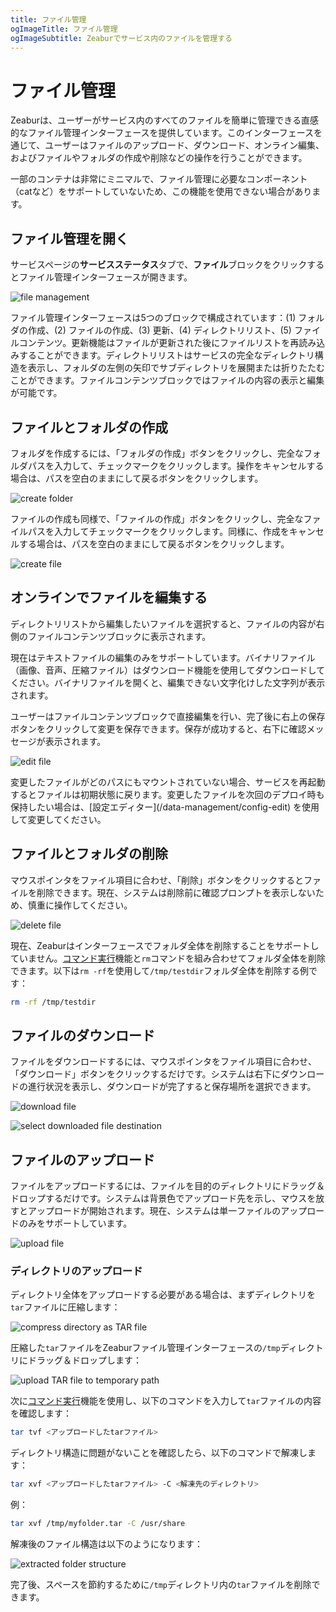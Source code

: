 ```yaml
---
title: ファイル管理
ogImageTitle: ファイル管理
ogImageSubtitle: Zeaburでサービス内のファイルを管理する
---
```



# ファイル管理

Zeaburは、ユーザーがサービス内のすべてのファイルを簡単に管理できる直感的なファイル管理インターフェースを提供しています。このインターフェースを通じて、ユーザーはファイルのアップロード、ダウンロード、オンライン編集、およびファイルやフォルダの作成や削除などの操作を行うことができます。

<Callout type="warning">
  一部のコンテナは非常にミニマルで、ファイル管理に必要なコンポーネント（catなど）をサポートしていないため、この機能を使用できない場合があります。
</Callout>

## ファイル管理を開く

サービスページの**サービスステータス**タブで、**ファイル**ブロックをクリックするとファイル管理インターフェースが開きます。

![file management](/data-management/file-management/file-management.png)

ファイル管理インターフェースは5つのブロックで構成されています：(1) フォルダの作成、(2) ファイルの作成、(3) 更新、(4) ディレクトリリスト、(5) ファイルコンテンツ。更新機能はファイルが更新された後にファイルリストを再読み込みすることができます。ディレクトリリストはサービスの完全なディレクトリ構造を表示し、フォルダの左側の矢印でサブディレクトリを展開または折りたたむことができます。ファイルコンテンツブロックではファイルの内容の表示と編集が可能です。

## ファイルとフォルダの作成

フォルダを作成するには、「フォルダの作成」ボタンをクリックし、完全なフォルダパスを入力して、チェックマークをクリックします。操作をキャンセルする場合は、パスを空白のままにして戻るボタンをクリックします。

![create folder](/data-management/file-management/create-folder.png)

ファイルの作成も同様で、「ファイルの作成」ボタンをクリックし、完全なファイルパスを入力してチェックマークをクリックします。同様に、作成をキャンセルする場合は、パスを空白のままにして戻るボタンをクリックします。

![create file](/data-management/file-management/create-file.png)

## オンラインでファイルを編集する

ディレクトリリストから編集したいファイルを選択すると、ファイルの内容が右側のファイルコンテンツブロックに表示されます。

<Callout type="info">
  現在はテキストファイルの編集のみをサポートしています。バイナリファイル（画像、音声、圧縮ファイル）はダウンロード機能を使用してダウンロードしてください。バイナリファイルを開くと、編集できない文字化けした文字列が表示されます。
</Callout>

ユーザーはファイルコンテンツブロックで直接編集を行い、完了後に右上の保存ボタンをクリックして変更を保存できます。保存が成功すると、右下に確認メッセージが表示されます。

![edit file](/data-management/file-management/edit-file.png)

<Callout type="warning">
  変更したファイルがどのパスにもマウントされていない場合、サービスを再起動するとファイルは初期状態に戻ります。変更したファイルを次回のデプロイ時も保持したい場合は、[設定エディター](/data-management/config-edit) を使用して変更してください。
</Callout>

## ファイルとフォルダの削除

マウスポインタをファイル項目に合わせ、「削除」ボタンをクリックするとファイルを削除できます。現在、システムは削除前に確認プロンプトを表示しないため、慎重に操作してください。

![delete file](/data-management/file-management/delete-file.png)

現在、Zeaburはインターフェースでフォルダ全体を削除することをサポートしていません。[コマンド実行](/deploy/command-execution)機能と`rm`コマンドを組み合わせてフォルダ全体を削除できます。以下は`rm -rf`を使用して`/tmp/testdir`フォルダ全体を削除する例です：

```bash
rm -rf /tmp/testdir
```

## ファイルのダウンロード

ファイルをダウンロードするには、マウスポインタをファイル項目に合わせ、「ダウンロード」ボタンをクリックするだけです。システムは右下にダウンロードの進行状況を表示し、ダウンロードが完了すると保存場所を選択できます。

![download file](/data-management/file-management/download-file.png)

![select downloaded file destination](/data-management/file-management/download-select-destination.png)

## ファイルのアップロード

ファイルをアップロードするには、ファイルを目的のディレクトリにドラッグ＆ドロップするだけです。システムは背景色でアップロード先を示し、マウスを放すとアップロードが開始されます。現在、システムは単一ファイルのアップロードのみをサポートしています。

![upload file](/data-management/file-management/upload.png)

### ディレクトリのアップロード

ディレクトリ全体をアップロードする必要がある場合は、まずディレクトリを`tar`ファイルに圧縮します：

![compress directory as TAR file](/data-management/file-management/compress-as-tar.png)

圧縮した`tar`ファイルをZeaburファイル管理インターフェースの`/tmp`ディレクトリにドラッグ＆ドロップします：

![upload TAR file to temporary path](/data-management/file-management/upload-tar-file.png)

次に[コマンド実行](/deploy/command-execution)機能を使用し、以下のコマンドを入力して`tar`ファイルの内容を確認します：

```bash
tar tvf <アップロードしたtarファイル>
```

ディレクトリ構造に問題がないことを確認したら、以下のコマンドで解凍します：

```bash
tar xvf <アップロードしたtarファイル> -C <解凍先のディレクトリ>
```

例：

```bash
tar xvf /tmp/myfolder.tar -C /usr/share
```

解凍後のファイル構造は以下のようになります：

![extracted folder structure](/data-management/file-management/extracted-folder-structure.png)

完了後、スペースを節約するために`/tmp`ディレクトリ内の`tar`ファイルを削除できます。
